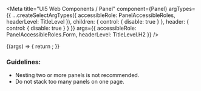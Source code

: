 

<Meta
  title="UI5 Web Components / Panel"
  component={Panel}
  argTypes={{
    ...createSelectArgTypes({ accessibleRole: PanelAccessibleRoles, headerLevel: TitleLevel }),
    children: { control: { disable: true } },
    header: { control: { disable: true } }
  }}
  args={{
    accessibleRole: PanelAccessibleRoles.Form,
    headerLevel: TitleLevel.H2
  }}
/>

<DocsHeader />

<Canvas>
  <Story name="Default">
    {(args) => {
      return <Panel {...args} />;
    }}
  </Story>
</Canvas>

<ArgsTable story="." />
<div style={{fontFamily:'var(--sapFontFamily)', fontSize:'var(--sapFontSize)', color:'var(--sapTextColor)'}}>
<h3>Guidelines:</h3>
<ul>
  <li>Nesting two or more panels is not recommended.</li>
  <li>Do not stack too many panels on one page.</li>
</ul>
</div>